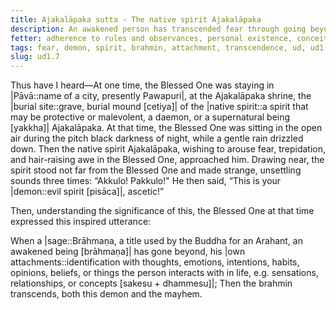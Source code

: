 ```yaml
---
title: Ajakalāpaka sutta - The native spirit Ajakalāpaka
description: An awakened person has transcended fear through going beyond their own attachments.
fetter: adherence to rules and observances, personal existence, conceit, ignorance
tags: fear, demon, spirit, brahmin, attachment, transcendence, ud, ud1
slug: ud1.7
---
```


Thus have I heard—At one time, the Blessed One was staying in |Pāvā::name of a city, presently Pawapuri|, at the Ajakalāpaka shrine, the |burial site::grave, burial mound [cetiya]| of the |native spirit::a spirit that may be protective or malevolent, a daemon, or a supernatural being [yakkha]| Ajakalāpaka. At that time, the Blessed One was sitting in the open air during the pitch black darkness of night, while a gentle rain drizzled down. Then the native spirit Ajakalāpaka, wishing to arouse fear, trepidation, and hair-raising awe in the Blessed One, approached him. Drawing near, the spirit stood not far from the Blessed One and made strange, unsettling sounds three times: “Akkulo! Pakkulo!" He then said, “This is your |demon::evil spirit [pisāca]|, ascetic!”

Then, understanding the significance of this, the Blessed One at that time expressed this inspired utterance:

When a |sage::Brāhmaṇa, a title used by the Buddha for an Arahant, an awakened being [brāhmaṇa]| has gone beyond,
his |own attachments::identification with thoughts, emotions, intentions, habits, opinions, beliefs, or things the person interacts with in life, e.g. sensations, relationships, or concepts [sakesu + dhammesu]|;
Then the brahmin transcends,
both this demon and the mayhem.